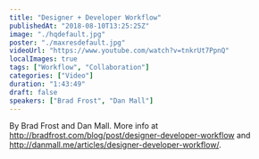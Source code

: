 ```yaml
---
title: "Designer + Developer Workflow"
publishedAt: "2018-08-10T13:25:25Z"
image: "./hqdefault.jpg"
poster: "./maxresdefault.jpg"
videoUrl: "https://www.youtube.com/watch?v=tnkrUt7PpnQ"
localImages: true
tags: ["Workflow", "Collaboration"]
categories: ["Video"]
duration: "1:43:49"
draft: false
speakers: ["Brad Frost", "Dan Mall"]
---
```


By Brad Frost and Dan Mall. More info at http://bradfrost.com/blog/post/designer-developer-workflow and http://danmall.me/articles/designer-developer-workflow/.
